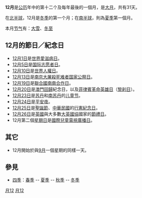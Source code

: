 {{Otheruses
|subject=公历12月
|other=12月的其他意思
|十二月
}}
{{DayInMonth|12}}

'''12月'''是[[公历|公历]]年中的第十二个及每年最後的一個月，是[[大月|大月]]，共有31天。

在[[北半球|北半球]]，12月是[[冬季|冬季]]的第一个月；在[[南半球|南半球]]，則為[[夏季|夏季]]第一個月。

本月[[节气|节气]]有：[[大雪|大雪]]、[[冬至|冬至]]

== 12月的節日／紀念日 ==

* [[12月1日|12月1日]]是[[世界艾滋病日|世界愛滋病日]]。
* [[12月5日|12月5日]]是[[国际志愿者日|国际志愿者日]]。
* [[12月10日|12月10日]]是[[世界人權日|世界人權日]]。
* [[12月13日|12月13日]]是[[南京大屠殺死难者国家公祭日|南京大屠殺死难者国家公祭日]]。
* [[12月19日|12月19日]]是[[联合国|聯合國]][[南南合作|南南合作日]]。
* [[12月20日|12月20日]]是[[澳門回歸|澳門回歸]]紀念日，以及[[菲律宾|菲律賓]][[革命英雄日|革命英雄日]]（[[黎刹日|黎刹日]]）。
* [[12月23日|12月23日]]是[[苏丹|苏丹]]和[[南苏丹|南苏丹]]的[[儿童节|儿童节]]。
* [[12月24日|12月24日]]是[[聖誕夜|平安夜]]。
* [[12月25日|12月25日]]是[[圣诞节|聖誕節]]、[[中華民國|中華民國]]的[[行憲紀念日|行憲紀念日]]。
* [[12月26日|12月26日]]是[[英國|英國]]與大多數[[大英國協|大英國協]]國家的[[節禮日|節禮日]]。
* 12月第二個[[星期日|星期日]]是[[國際兒童電視廣播日|國際兒童電視廣播日]]。

== 其它 ==
{{Wikivoyage|十二月}}
* 12月開始於與[[9月|9月]]一個星期的同樣一天。

== 參見 ==

* [[四季|四季]]：[[春季|春季]] -- [[夏季|夏季]] -- [[秋季|秋季]] -- [[冬季|冬季]]
{{月份}}
{{Authority control}}
[[Category:月份|月12]]
[[Category:日曆|月12]]